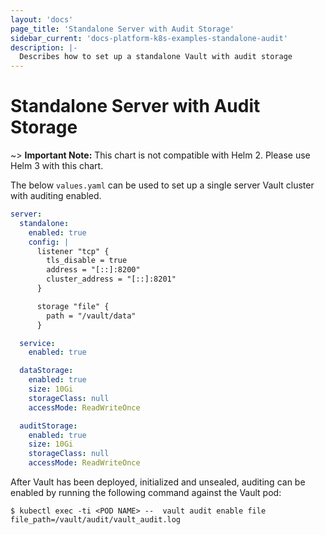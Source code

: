```yaml
---
layout: 'docs'
page_title: 'Standalone Server with Audit Storage'
sidebar_current: 'docs-platform-k8s-examples-standalone-audit'
description: |-
  Describes how to set up a standalone Vault with audit storage
---
```


# Standalone Server with Audit Storage

~> **Important Note:** This chart is not compatible with Helm 2. Please use Helm 3 with this chart.

The below `values.yaml` can be used to set up a single server Vault cluster with
auditing enabled.

```yaml
server:
  standalone:
    enabled: true
    config: |
      listener "tcp" {
        tls_disable = true
        address = "[::]:8200"
        cluster_address = "[::]:8201"
      }

      storage "file" {
        path = "/vault/data"
      }

  service:
    enabled: true

  dataStorage:
    enabled: true
    size: 10Gi
    storageClass: null
    accessMode: ReadWriteOnce

  auditStorage:
    enabled: true
    size: 10Gi
    storageClass: null
    accessMode: ReadWriteOnce
```

After Vault has been deployed, initialized and unsealed, auditing can be enabled
by running the following command against the Vault pod:

```shell-session
$ kubectl exec -ti <POD NAME> --  vault audit enable file file_path=/vault/audit/vault_audit.log
```
